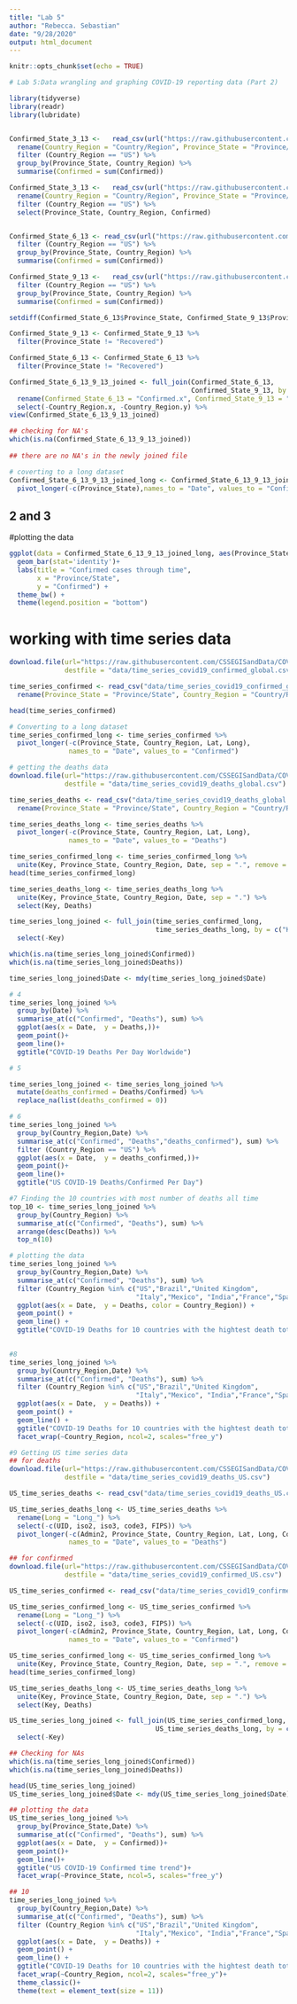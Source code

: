```yaml
---
title: "Lab 5"
author: "Rebecca. Sebastian"
date: "9/28/2020"
output: html_document
---
```


```r
knitr::opts_chunk$set(echo = TRUE)
```

```r
# Lab 5:Data wrangling and graphing COVID-19 reporting data (Part 2)

library(tidyverse)
library(readr)
library(lubridate)


Confirmed_State_3_13 <-   read_csv(url("https://raw.githubusercontent.com/CSSEGISandData/COVID-19/master/csse_covid_19_data/csse_covid_19_daily_reports/03-13-2020.csv")) %>% 
  rename(Country_Region = "Country/Region", Province_State = "Province/State") %>% 
  filter (Country_Region == "US") %>% 
  group_by(Province_State, Country_Region) %>% 
  summarise(Confirmed = sum(Confirmed)) 

Confirmed_State_3_13 <-   read_csv(url("https://raw.githubusercontent.com/CSSEGISandData/COVID-19/master/csse_covid_19_data/csse_covid_19_daily_reports/03-13-2020.csv")) %>% 
  rename(Country_Region = "Country/Region", Province_State = "Province/State") %>% 
  filter (Country_Region == "US") %>% 
  select(Province_State, Country_Region, Confirmed)


Confirmed_State_6_13 <- read_csv(url("https://raw.githubusercontent.com/CSSEGISandData/COVID-19/master/csse_covid_19_data/csse_covid_19_daily_reports/06-13-2020.csv")) %>%
  filter (Country_Region == "US") %>% 
  group_by(Province_State, Country_Region) %>% 
  summarise(Confirmed = sum(Confirmed)) 

Confirmed_State_9_13 <-   read_csv(url("https://raw.githubusercontent.com/CSSEGISandData/COVID-19/master/csse_covid_19_data/csse_covid_19_daily_reports/09-13-2020.csv")) %>%
  filter (Country_Region == "US") %>% 
  group_by(Province_State, Country_Region) %>% 
  summarise(Confirmed = sum(Confirmed)) 

setdiff(Confirmed_State_6_13$Province_State, Confirmed_State_9_13$Province_State)

Confirmed_State_9_13 <- Confirmed_State_9_13 %>% 
  filter(Province_State != "Recovered") 

Confirmed_State_6_13 <- Confirmed_State_6_13 %>% 
  filter(Province_State != "Recovered") 

Confirmed_State_6_13_9_13_joined <- full_join(Confirmed_State_6_13,
                                              Confirmed_State_9_13, by = c("Province_State")) %>% 
  rename(Confirmed_State_6_13 = "Confirmed.x", Confirmed_State_9_13 = "Confirmed.y" ) %>% 
  select(-Country_Region.x, -Country_Region.y) %>% 
view(Confirmed_State_6_13_9_13_joined)

## checking for NA's
which(is.na(Confirmed_State_6_13_9_13_joined))
  
## there are no NA's in the newly joined file

# coverting to a long dataset
Confirmed_State_6_13_9_13_joined_long <- Confirmed_State_6_13_9_13_joined %>% 
  pivot_longer(-c(Province_State),names_to = "Date", values_to = "Confirmed")

```


## 2 and 3
#plotting the data
```r
ggplot(data = Confirmed_State_6_13_9_13_joined_long, aes(Province_State, Confirmed, fill = Date)) +
  geom_bar(stat='identity')+
  labs(title = "Confirmed cases through time",
       x = "Province/State",
       y = "Confirmed") +
  theme_bw() +
  theme(legend.position = "bottom")

```

# working with time series data
```r

download.file(url="https://raw.githubusercontent.com/CSSEGISandData/COVID-19/master/csse_covid_19_data/csse_covid_19_time_series/time_series_covid19_confirmed_global.csv", 
              destfile = "data/time_series_covid19_confirmed_global.csv")

time_series_confirmed <- read_csv("data/time_series_covid19_confirmed_global.csv")%>%
  rename(Province_State = "Province/State", Country_Region = "Country/Region")

head(time_series_confirmed)

# Converting to a long dataset
time_series_confirmed_long <- time_series_confirmed %>% 
  pivot_longer(-c(Province_State, Country_Region, Lat, Long),
               names_to = "Date", values_to = "Confirmed") 

# getting the deaths data
download.file(url="https://raw.githubusercontent.com/CSSEGISandData/COVID-19/master/csse_covid_19_data/csse_covid_19_time_series/time_series_covid19_deaths_global.csv", 
              destfile = "data/time_series_covid19_deaths_global.csv")

time_series_deaths <- read_csv("data/time_series_covid19_deaths_global.csv")%>%
  rename(Province_State = "Province/State", Country_Region = "Country/Region")

time_series_deaths_long <- time_series_deaths %>% 
  pivot_longer(-c(Province_State, Country_Region, Lat, Long),
               names_to = "Date", values_to = "Deaths") 

time_series_confirmed_long <- time_series_confirmed_long %>% 
  unite(Key, Province_State, Country_Region, Date, sep = ".", remove = FALSE)
head(time_series_confirmed_long)

time_series_deaths_long <- time_series_deaths_long %>% 
  unite(Key, Province_State, Country_Region, Date, sep = ".") %>% 
  select(Key, Deaths)

time_series_long_joined <- full_join(time_series_confirmed_long,
                                     time_series_deaths_long, by = c("Key")) %>% 
  select(-Key)

which(is.na(time_series_long_joined$Confirmed))
which(is.na(time_series_long_joined$Deaths))

time_series_long_joined$Date <- mdy(time_series_long_joined$Date)

# 4
time_series_long_joined %>% 
  group_by(Date) %>% 
  summarise_at(c("Confirmed", "Deaths"), sum) %>% 
  ggplot(aes(x = Date,  y = Deaths,))+ 
  geom_point()+
  geom_line()+
  ggtitle("COVID-19 Deaths Per Day Worldwide")

# 5

time_series_long_joined <- time_series_long_joined %>% 
  mutate(deaths_confirmed = Deaths/Confirmed) %>% 
  replace_na(list(deaths_confirmed = 0))

# 6
time_series_long_joined %>% 
  group_by(Country_Region,Date) %>% 
  summarise_at(c("Confirmed", "Deaths","deaths_confirmed"), sum) %>% 
  filter (Country_Region == "US") %>% 
  ggplot(aes(x = Date,  y = deaths_confirmed,))+ 
  geom_point()+
  geom_line()+
  ggtitle("US COVID-19 Deaths/Confirmed Per Day")

#7 Finding the 10 countries with most number of deaths all time
top_10 <- time_series_long_joined %>% 
  group_by(Country_Region) %>% 
  summarise_at(c("Confirmed", "Deaths"), sum) %>%
  arrange(desc(Deaths)) %>% 
  top_n(10)

# plotting the data
time_series_long_joined %>% 
  group_by(Country_Region,Date) %>% 
  summarise_at(c("Confirmed", "Deaths"), sum) %>% 
  filter (Country_Region %in% c("US","Brazil","United Kingdom", 
                                "Italy","Mexico", "India","France","Spain","Iran","Peru")) %>% 
  ggplot(aes(x = Date,  y = Deaths, color = Country_Region)) + 
  geom_point() +
  geom_line() +
  ggtitle("COVID-19 Deaths for 10 countries with the hightest death total")
  
```

```r
#8
time_series_long_joined %>% 
  group_by(Country_Region,Date) %>% 
  summarise_at(c("Confirmed", "Deaths"), sum) %>% 
  filter (Country_Region %in% c("US","Brazil","United Kingdom", 
                                "Italy","Mexico", "India","France","Spain","Iran","Peru")) %>% 
  ggplot(aes(x = Date,  y = Deaths)) + 
  geom_point() +
  geom_line() +
  ggtitle("COVID-19 Deaths for 10 countries with the hightest death total") +
  facet_wrap(~Country_Region, ncol=2, scales="free_y")
```

```r
#9 Getting US time series data
## for deaths 
download.file(url="https://raw.githubusercontent.com/CSSEGISandData/COVID-19/master/csse_covid_19_data/csse_covid_19_time_series/time_series_covid19_deaths_US.csv", 
              destfile = "data/time_series_covid19_deaths_US.csv")

US_time_series_deaths <- read_csv("data/time_series_covid19_deaths_US.csv")

US_time_series_deaths_long <- US_time_series_deaths %>% 
  rename(Long = "Long_") %>% 
  select(-c(UID, iso2, iso3, code3, FIPS)) %>% 
  pivot_longer(-c(Admin2, Province_State, Country_Region, Lat, Long, Combined_Key, Population),
               names_to = "Date", values_to = "Deaths") 

## for confirmed 
download.file(url="https://raw.githubusercontent.com/CSSEGISandData/COVID-19/master/csse_covid_19_data/csse_covid_19_time_series/time_series_covid19_confirmed_US.csv", 
              destfile = "data/time_series_covid19_confirmed_US.csv")

US_time_series_confirmed <- read_csv("data/time_series_covid19_confirmed_US.csv")

US_time_series_confirmed_long <- US_time_series_confirmed %>% 
  rename(Long = "Long_") %>% 
  select(-c(UID, iso2, iso3, code3, FIPS)) %>% 
  pivot_longer(-c(Admin2, Province_State, Country_Region, Lat, Long, Combined_Key),
               names_to = "Date", values_to = "Confirmed") 

US_time_series_confirmed_long <- US_time_series_confirmed_long %>% 
  unite(Key, Province_State, Country_Region, Date, sep = ".", remove = FALSE)
head(time_series_confirmed_long)

US_time_series_deaths_long <- US_time_series_deaths_long %>% 
  unite(Key, Province_State, Country_Region, Date, sep = ".") %>% 
  select(Key, Deaths)

US_time_series_long_joined <- full_join(US_time_series_confirmed_long,
                                     US_time_series_deaths_long, by = c("Key")) %>% 
  select(-Key)

## Checking for NAs
which(is.na(time_series_long_joined$Confirmed))
which(is.na(time_series_long_joined$Deaths))

head(US_time_series_long_joined)
US_time_series_long_joined$Date <- mdy(US_time_series_long_joined$Date)

```

```r
## plotting the data
US_time_series_long_joined %>% 
  group_by(Province_State,Date) %>% 
  summarise_at(c("Confirmed", "Deaths"), sum) %>% 
  ggplot(aes(x = Date,  y = Confirmed))+ 
  geom_point()+
  geom_line()+
  ggtitle("US COVID-19 Confirmed time trend")+
  facet_wrap(~Province_State, ncol=5, scales="free_y")
```

```r
## 10
time_series_long_joined %>% 
  group_by(Country_Region,Date) %>% 
  summarise_at(c("Confirmed", "Deaths"), sum) %>% 
  filter (Country_Region %in% c("US","Brazil","United Kingdom", 
                                "Italy","Mexico", "India","France","Spain","Iran","Peru")) %>% 
  ggplot(aes(x = Date,  y = Deaths)) + 
  geom_point() +
  geom_line() +
  ggtitle("COVID-19 Deaths for 10 countries with the hightest death total") +
  facet_wrap(~Country_Region, ncol=2, scales="free_y")+
  theme_classic()+
  theme(text = element_text(size = 11))

```

